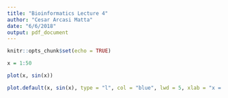 ```yaml
---
title: "Bioinformatics Lecture 4"
author: "Cesar Arcasi Matta"
date: "6/6/2018"
output: pdf_document
---
```


```r
knitr::opts_chunk$set(echo = TRUE)
```

```r
x = 1:50

plot(x, sin(x))

plot.default(x, sin(x), type = "l", col = "blue", lwd = 5, xlab = "x = 1:50")
```


